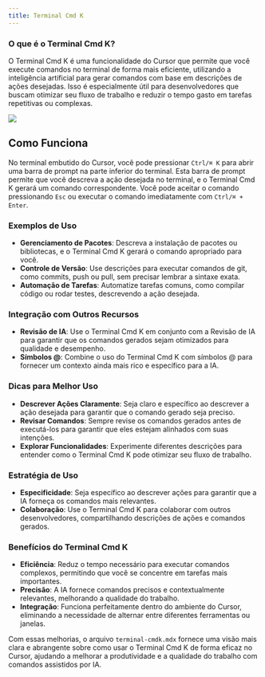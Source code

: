 ```yaml
---
title: Terminal Cmd K
---
```


### O que é o Terminal Cmd K?

O Terminal Cmd K é uma funcionalidade do Cursor que permite que você execute comandos no terminal de forma mais eficiente, utilizando a inteligência artificial para gerar comandos com base em descrições de ações desejadas. Isso é especialmente útil para desenvolvedores que buscam otimizar seu fluxo de trabalho e reduzir o tempo gasto em tarefas repetitivas ou complexas.

<Frame>
  <img src="/images/cmdk/terminal-cmdk.png" />
</Frame>

## Como Funciona

No terminal embutido do Cursor, você pode pressionar `Ctrl/⌘ K` para abrir uma barra de prompt na parte inferior do terminal. Esta barra de prompt permite que você descreva a ação desejada no terminal, e o Terminal Cmd K gerará um comando correspondente. Você pode aceitar o comando pressionando `Esc` ou executar o comando imediatamente com `Ctrl/⌘ + Enter`.

### Exemplos de Uso

- **Gerenciamento de Pacotes**: Descreva a instalação de pacotes ou bibliotecas, e o Terminal Cmd K gerará o comando apropriado para você.
- **Controle de Versão**: Use descrições para executar comandos de git, como commits, push ou pull, sem precisar lembrar a sintaxe exata.
- **Automação de Tarefas**: Automatize tarefas comuns, como compilar código ou rodar testes, descrevendo a ação desejada.

### Integração com Outros Recursos

- **Revisão de IA**: Use o Terminal Cmd K em conjunto com a Revisão de IA para garantir que os comandos gerados sejam otimizados para qualidade e desempenho.
- **Símbolos @**: Combine o uso do Terminal Cmd K com símbolos @ para fornecer um contexto ainda mais rico e específico para a IA.

### Dicas para Melhor Uso

- **Descrever Ações Claramente**: Seja claro e específico ao descrever a ação desejada para garantir que o comando gerado seja preciso.
- **Revisar Comandos**: Sempre revise os comandos gerados antes de executá-los para garantir que eles estejam alinhados com suas intenções.
- **Explorar Funcionalidades**: Experimente diferentes descrições para entender como o Terminal Cmd K pode otimizar seu fluxo de trabalho.

### Estratégia de Uso

- **Especificidade**: Seja específico ao descrever ações para garantir que a IA forneça os comandos mais relevantes.
- **Colaboração**: Use o Terminal Cmd K para colaborar com outros desenvolvedores, compartilhando descrições de ações e comandos gerados.

### Benefícios do Terminal Cmd K

- **Eficiência**: Reduz o tempo necessário para executar comandos complexos, permitindo que você se concentre em tarefas mais importantes.
- **Precisão**: A IA fornece comandos precisos e contextualmente relevantes, melhorando a qualidade do trabalho.
- **Integração**: Funciona perfeitamente dentro do ambiente do Cursor, eliminando a necessidade de alternar entre diferentes ferramentas ou janelas.

Com essas melhorias, o arquivo `terminal-cmdk.mdx` fornece uma visão mais clara e abrangente sobre como usar o Terminal Cmd K de forma eficaz no Cursor, ajudando a melhorar a produtividade e a qualidade do trabalho com comandos assistidos por IA.
